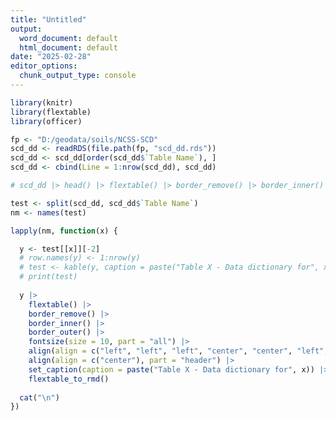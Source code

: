 ```yaml
---
title: "Untitled"
output:
  word_document: default
  html_document: default
date: "2025-02-28"
editor_options:
  chunk_output_type: console
---
```



```r
library(knitr)
library(flextable)
library(officer)

fp <- "D:/geodata/soils/NCSS-SCD"
scd_dd <- readRDS(file.path(fp, "scd_dd.rds"))
scd_dd <- scd_dd[order(scd_dd$`Table Name`), ]
scd_dd <- cbind(Line = 1:nrow(scd_dd), scd_dd)

# scd_dd |> head() |> flextable() |> border_remove() |> border_inner() |> border_outer() |> fontsize(size = 10, part = "all")

test <- split(scd_dd, scd_dd$`Table Name`)
nm <- names(test)

lapply(nm, function(x) {

  y <- test[[x]][-2]
  # row.names(y) <- 1:nrow(y)
  # test <- kable(y, caption = paste("Table X - Data dictionary for", x), row.names = FALSE)
  # print(test)
  
  y |>
    flextable() |> 
    border_remove() |> 
    border_inner() |> 
    border_outer() |> 
    fontsize(size = 10, part = "all") |>
    align(align = c("left", "left", "left", "center", "center", "left", "left"), part = "body") |>
    align(align = c("center"), part = "header") |>
    set_caption(caption = paste("Table X - Data dictionary for", x)) |>
    flextable_to_rmd()
    
  cat("\n")
})

```

